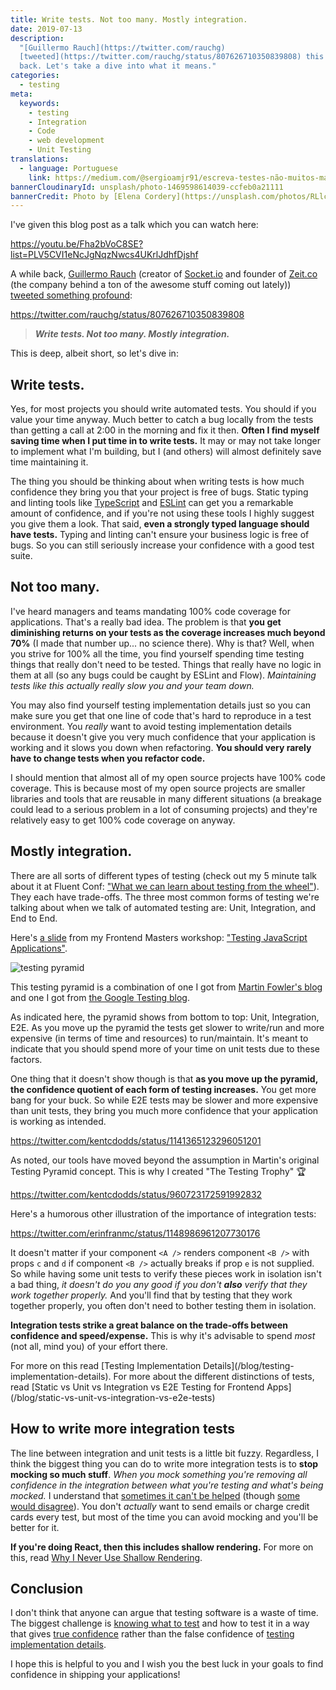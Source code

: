 ```yaml
---
title: Write tests. Not too many. Mostly integration.
date: 2019-07-13
description:
  "[Guillermo Rauch](https://twitter.com/rauchg)
  [tweeted](https://twitter.com/rauchg/status/807626710350839808) this a while
  back. Let's take a dive into what it means."
categories:
  - testing
meta:
  keywords:
    - testing
    - Integration
    - Code
    - web development
    - Unit Testing
translations:
  - language: Portuguese
    link: https://medium.com/@sergioamjr91/escreva-testes-não-muitos-mas-mais-de-integração-7ebebf225516
bannerCloudinaryId: unsplash/photo-1469598614039-ccfeb0a21111
bannerCredit: Photo by [Elena Cordery](https://unsplash.com/photos/RLlcbkemwnw)
---
```


I've given this blog post as a talk which you can watch here:

https://youtu.be/Fha2bVoC8SE?list=PLV5CVI1eNcJgNqzNwcs4UKrlJdhfDjshf

A while back, [Guillermo Rauch‏](https://twitter.com/rauchg) (creator of
[Socket.io](https://socket.io) and founder of [Zeit.co](https://zeit.co) (the
company behind a ton of the awesome stuff coming out lately))
[tweeted something profound](https://twitter.com/rauchg/status/807626710350839808):

https://twitter.com/rauchg/status/807626710350839808

> **_Write tests. Not too many. Mostly integration._**

This is deep, albeit short, so let's dive in:

## Write tests.

Yes, for most projects you should write automated tests. You should if you value
your time anyway. Much better to catch a bug locally from the tests than getting
a call at 2:00 in the morning and fix it then. **Often I find myself saving time
when I put time in to write tests.** It may or may not take longer to implement
what I'm building, but I (and others) will almost definitely save time
maintaining it.

The thing you should be thinking about when writing tests is how much confidence
they bring you that your project is free of bugs. Static typing and linting
tools like [TypeScript](https://www.typescriptlang.org) and
[ESLint](https://eslint.org) can get you a remarkable amount of confidence, and
if you're not using these tools I highly suggest you give them a look. That
said, **even a strongly typed language should have tests.** Typing and linting
can't ensure your business logic is free of bugs. So you can still seriously
increase your confidence with a good test suite.

## Not too many.

I've heard managers and teams mandating 100% code coverage for applications.
That's a really bad idea. The problem is that **you get diminishing returns on
your tests as the coverage increases much beyond 70%** (I made that number up...
no science there). Why is that? Well, when you strive for 100% all the time, you
find yourself spending time testing things that really don't need to be tested.
Things that really have no logic in them at all (so any bugs could be caught by
ESLint and Flow). _Maintaining tests like this actually really slow you and your
team down._

You may also find yourself testing implementation details just so you can make
sure you get that one line of code that's hard to reproduce in a test
environment. You _really_ want to avoid testing implementation details because
it doesn't give you very much confidence that your application is working and it
slows you down when refactoring. **You should very rarely have to change tests
when you refactor code.**

I should mention that almost all of my open source projects have 100% code
coverage. This is because most of my open source projects are smaller libraries
and tools that are reusable in many different situations (a breakage could lead
to a serious problem in a lot of consuming projects) and they're relatively easy
to get 100% code coverage on anyway.

## Mostly integration.

There are all sorts of different types of testing (check out my 5 minute talk
about it at Fluent Conf:
["What we can learn about testing from the wheel"](https://youtu.be/Da9wfQ0frGA?list=PLV5CVI1eNcJgNqzNwcs4UKrlJdhfDjshf)).
They each have trade-offs. The three most common forms of testing we're talking
about when we talk of automated testing are: Unit, Integration, and End to End.

Here's [a slide](http://slides.com/kentcdodds/testing-workshop#/4/8) from my
Frontend Masters workshop:
["Testing JavaScript Applications"](https://frontendmasters.com/courses/testing-javascript).

![testing pyramid](https://res.cloudinary.com/kentcdodds-com/image/upload/v1625033547/kentcdodds.com/content/blog/write-tests/2.png)

This testing pyramid is a combination of one I got from
[Martin Fowler's blog](https://martinfowler.com/bliki/TestPyramid.html) and one
I got from
[the Google Testing blog](https://testing.googleblog.com/2015/04/just-say-no-to-more-end-to-end-tests.html).

As indicated here, the pyramid shows from bottom to top: Unit, Integration, E2E.
As you move up the pyramid the tests get slower to write/run and more expensive
(in terms of time and resources) to run/maintain. It's meant to indicate that
you should spend more of your time on unit tests due to these factors.

One thing that it doesn't show though is that **as you move up the pyramid, the
confidence quotient of each form of testing increases.** You get more bang for
your buck. So while E2E tests may be slower and more expensive than unit tests,
they bring you much more confidence that your application is working as
intended.

https://twitter.com/kentcdodds/status/1141365123296051201

As noted, our tools have moved beyond the assumption in Martin's original
Testing Pyramid concept. This is why I created "The Testing Trophy" 🏆

https://twitter.com/kentcdodds/status/960723172591992832

Here's a humorous other illustration of the importance of integration tests:

https://twitter.com/erinfranmc/status/1148986961207730176

It doesn't matter if your component `<A />` renders component `<B />` with props
`c` and `d` if component `<B />` actually breaks if prop `e` is not supplied. So
while having some unit tests to verify these pieces work in isolation isn't a
bad thing, _it doesn't do you any good if you don't **also** verify that they
work together properly._ And you'll find that by testing that they work together
properly, you often don't need to bother testing them in isolation.

**Integration tests strike a great balance on the trade-offs between confidence
and speed/expense.** This is why it's advisable to spend _most_ (not all, mind
you) of your effort there.

<callout-info class="aside">
  For more on this read [Testing Implementation
  Details](/blog/testing-implementation-details). For more about the different
  distinctions of tests, read [Static vs Unit vs Integration vs E2E Testing for
  Frontend Apps](/blog/static-vs-unit-vs-integration-vs-e2e-tests)
</callout-info>

## How to write more integration tests

The line between integration and unit tests is a little bit fuzzy. Regardless, I
think the biggest thing you can do to write more integration tests is to **stop
mocking so much stuff**. _When you mock something you're removing all confidence
in the integration between what you're testing and what's being mocked._ I
understand that [sometimes it can't be helped](/blog/the-merits-of-mocking)
(though [some would disagree](https://youtu.be/EaxDl5NPuCA)). You don't
_actually_ want to send emails or charge credit cards every test, but most of
the time you can avoid mocking and you'll be better for it.

**If you're doing React, then this includes shallow rendering.** For more on
this, read
[Why I Never Use Shallow Rendering](/blog/why-i-never-use-shallow-rendering).

## Conclusion

I don't think that anyone can argue that testing software is a waste of time.
The biggest challenge is [knowing what to test](/blog/how-to-know-what-to-test)
and how to test it in a way that gives
[true confidence](/blog/confidently-shipping-code) rather than the false
confidence of
[testing implementation details](/blog/testing-implementation-details).

I hope this is helpful to you and I wish you the best luck in your goals to find
confidence in shipping your applications!

